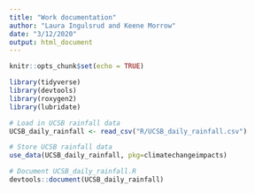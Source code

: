 ```yaml
---
title: "Work documentation"
author: "Laura Ingulsrud and Keene Morrow"
date: "3/12/2020"
output: html_document
---
```


```r
knitr::opts_chunk$set(echo = TRUE)

library(tidyverse)
library(devtools)
library(roxygen2)
library(lubridate)

```

```r

# Load in UCSB rainfall data
UCSB_daily_rainfall <- read_csv("R/UCSB_daily_rainfall.csv")

# Store UCSB rainfall data
use_data(UCSB_daily_rainfall, pkg=climatechangeimpacts)

# Document UCSB_daily_rainfall.R
devtools::document(UCSB_daily_rainfall)

```

